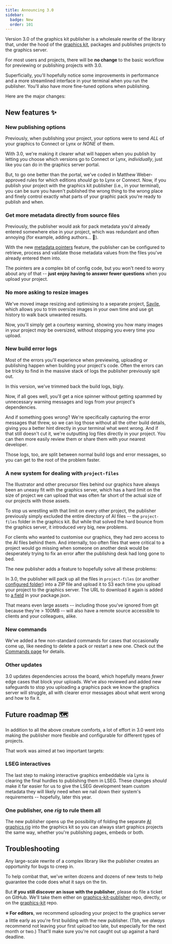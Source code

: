 ```yaml
---
title: Announcing 3.0
sidebar:
  badge: New
  order: 101
---
```



Version 3.0 of the graphics kit publisher is a wholesale rewrite of the library that, under the hood of the [graphics kit](https://github.com/reuters-graphics/bluprint_graphics-kit), packages and publishes projects to the graphics server.

For most users and projects, there will be **no change** to the basic workflow for previewing or publishing projects with 3.0.

Superficially, you'll hopefully notice some improvements in performance and a more streamlined interface in your terminal when you run the publisher. You'll also have more fine-tuned options when publishing.

Here are the major changes:

## New features ✨

### New publishing options

Previously, when publishing your project, your options were to send _ALL_ of your graphics to Connect or Lynx or _NONE_ of them.

With 3.0, we're making it clearer what will happen when you publish by letting you choose which versions go to Connect or Lynx, _individually_, just like you can do in the graphics server portal.

But, to go one better than the portal, we've coded in Matthew Weber-approved rules for which editions _should_ go to Lynx or Connect. Now, if you publish your project with the graphics kit publisher (i.e., in your terminal), you can be sure you haven't published the wrong thing to the wrong place and finely control exactly what parts of your graphic pack you're ready to publish and when.

### Get more metadata directly from source files

Previously, the publisher would ask for pack metadata you'd already entered somewhere else in your project, which was redundant and often annoying (for example, adding authors... 🤮).

With the new [metadata pointers](/graphics-kit-publisher/config/metadatapointers/) feature, the publisher can be configured to retrieve, process and validate those metadata values from the files you've already entered them into.

The pointers are a complex bit of config code, but you won't need to worry about any of that -- **just enjoy having to answer fewer questions** when you upload your project.


### No more asking to resize images

We've moved image resizing and optimising to a separate project, [Savile](https://savile.vercel.app/), which allows you to trim oversize images in your own time and use git history to walk back unwanted results.

Now, you'll simply get a courtesy warning, showing you how many images in your project _may_ be oversized, without stopping you every time you upload.

### New build error logs

Most of the errors you'll experience when previewing, uploading or publishing happen when building your project's code. Often the errors can be tricky to find in the massive stack of logs the publisher previously spit out.

In this version, we've trimmed back the build logs, bigly. 

Now, if all goes well, you'll get a nice spinner without getting spammed by unnecessary warning messages and logs from your project's dependencies.

And if something goes wrong? We're specifically capturing the error messages that threw, so we can log those without all the other build details, giving you a better hint directly in your terminal what went wrong. And if that still doesn't cut it, we're outputting log files directly in your project. You can then more easily review them or share them with your nearest developer. 

Those logs, too, are split between normal build logs and error messages, so you can get to the root of the problem faster.

### A new system for dealing with `project-files`

The Illustrator and other precursor files behind our graphics have always been an uneasy fit with the graphics server, which has a hard limit on the size of project we can upload that was often far short of the actual size of our projects with those assets.

To stop us wrestling with that limit on every other project, the publisher previously simply excluded the entire directory of AI files -- the `project-files` folder in the graphics kit. But while that solved the hard bounce from the graphics server, it introduced very big, new problems.

For clients who wanted to customise our graphics, they had zero access to the AI files behind them. And internally, too often files that were critical to a project would go missing when someone on another desk would be desperately trying to fix an error after the publishing desk had long gone to bed.

The new publisher adds a feature to hopefully solve all these problems:

In 3.0, the publisher will pack up all the files in `project-files` (or another [configured folder](/graphics-kit-publisher/config/archiveeditions/#separateassets)) into a ZIP file and upload it to S3 each time you upload your project to the graphics server. The URL to download it again is added to [a field](/graphics-kit-publisher/package/#separateassets) in your package.json.

That means even large assets -- including those you've ignored from git because they're > 100MB -- will also have a remote source accessible to clients and your colleagues, alike.

### New commands

We've added a few non-standard commands for cases that occasionally come up, like needing to delete a pack or restart a new one. Check out the [Commands page](/graphics-kit-publisher/commands/) for details.

### Other updates

3.0 updates dependencies across the board, which hopefully means _fewer_ edge cases that block your uploads. We've also reviewed and added new safeguards to stop you uploading a graphics pack we know the graphics server will struggle, all with clearer error messages about what went wrong and how to fix it.

## Future roadmap 🗺️

In addition to all the above creature comforts, a lot of effort in 3.0 went into making the publisher more flexible and configurable for different types of projects.

That work was aimed at two important targets:

### LSEG interactives

The last step to making interactive graphics embeddable via Lynx is clearing the final hurdles to publishing them in LSEG. These changes _should_ make it far easier for us to give the LSEG development team custom metadata they will likely need when we nail down their system's requirements -- hopefully, later this year.

### One publisher, one _rig_ to rule them all

The new publisher opens up the possibility of folding the separate [AI graphics rig](https://github.com/reuters-graphics/bluprint_ai-graphics) into the graphics kit so you can always start graphics projects the same way, whether you're publishing pages, embeds or both.

## Troubleshooting

Any large-scale rewrite of a complex library like the publisher creates an opportunity for bugs to creep in.

To help combat that, we've writen dozens and dozens of new tests to help guarantee the code does what it says on the tin.

But **if you still discover an issue with the publisher**, please do file a ticket on GitHub. We'll take them either on [graphics-kit-publisher](https://github.com/reuters-graphics/graphics-kit-publisher/issues) repo, directly, or on the [graphics-kit](https://github.com/reuters-graphics/bluprint_graphics-kit/issues) repo.

**⭐️ For editors**, we recommend uploading your project to the graphics server a little early as you're first building with the new publisher. (Tbh, we _always_ recommend not leaving your first upload too late, but especially for the next month or two.) That'll make sure you're not caught out up against a hard deadline.